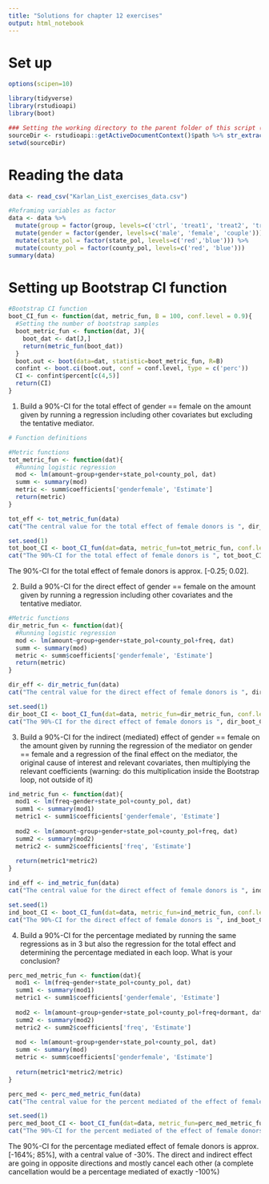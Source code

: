 ```yaml
---
title: "Solutions for chapter 12 exercises"
output: html_notebook
---
```


# Set up

```r
options(scipen=10)

library(tidyverse)
library(rstudioapi)
library(boot)

### Setting the working directory to the parent folder of this script (Rstudio only)
sourceDir <- rstudioapi::getActiveDocumentContext()$path %>% str_extract("^.+/")
setwd(sourceDir)

```

# Reading the data

```r
data <- read_csv("Karlan_List_exercises_data.csv")
```

```r
#Reframing variables as factor
data <- data %>%
  mutate(group = factor(group, levels=c('ctrl', 'treat1', 'treat2', 'treat3'))) %>%
  mutate(gender = factor(gender, levels=c('male', 'female', 'couple'))) %>%
  mutate(state_pol = factor(state_pol, levels=c('red','blue'))) %>%
  mutate(county_pol = factor(county_pol, levels=c('red', 'blue')))
summary(data)
```

# Setting up Bootstrap CI function

```r
#Bootstrap CI function
boot_CI_fun <- function(dat, metric_fun, B = 100, conf.level = 0.9){
  #Setting the number of bootstrap samples
  boot_metric_fun <- function(dat, J){
    boot_dat <- dat[J,]
    return(metric_fun(boot_dat))
  }
  boot.out <- boot(data=dat, statistic=boot_metric_fun, R=B)
  confint <- boot.ci(boot.out, conf = conf.level, type = c('perc'))
  CI <- confint$percent[c(4,5)]
  return(CI)
}
```

1. Build a 90%-CI for the total effect of gender == female on the amount given by running a regression including other covariates but excluding the tentative mediator.

```r
# Function definitions

#Metric functions
tot_metric_fun <- function(dat){
  #Running logistic regression
  mod <- lm(amount~group+gender+state_pol+county_pol, dat)
  summ <- summary(mod)
  metric <- summ$coefficients['genderfemale', 'Estimate']
  return(metric)
}

tot_eff <- tot_metric_fun(data)
cat("The central value for the total effect of female donors is ", dir_eff,"\n")

set.seed(1)
tot_boot_CI <- boot_CI_fun(dat=data, metric_fun=tot_metric_fun, conf.level = 0.9, B = 1e3)
cat("The 90%-CI for the total effect of female donors is ", tot_boot_CI)
```

The 90%-CI for the total effect of female donors is approx. [-0.25; 0.02].

2. Build a 90%-CI for the direct effect of gender == female on the amount given by running a regression including other covariates and the tentative mediator.

```r
#Metric functions
dir_metric_fun <- function(dat){
  #Running logistic regression
  mod <- lm(amount~group+gender+state_pol+county_pol+freq, dat)
  summ <- summary(mod)
  metric <- summ$coefficients['genderfemale', 'Estimate']
  return(metric)
}

dir_eff <- dir_metric_fun(data)
cat("The central value for the direct effect of female donors is ", dir_eff,"\n")

set.seed(1)
dir_boot_CI <- boot_CI_fun(dat=data, metric_fun=dir_metric_fun, conf.level = 0.9, B = 1e3)
cat("The 90%-CI for the direct effect of female donors is ", dir_boot_CI)
```

3.	Build a 90%-CI for the indirect (mediated) effect of gender == female on the amount given by running the regression of the mediator on gender == female and a regression of the final effect on the mediator, the original cause of interest and relevant covariates, then multiplying the relevant coefficients (warning: do this multiplication inside the Bootstrap loop, not outside of it) 

```r
ind_metric_fun <- function(dat){
  mod1 <- lm(freq~gender+state_pol+county_pol, dat)
  summ1 <- summary(mod1)
  metric1 <- summ1$coefficients['genderfemale', 'Estimate']
  
  mod2 <- lm(amount~group+gender+state_pol+county_pol+freq, dat)
  summ2 <- summary(mod2)
  metric2 <- summ2$coefficients['freq', 'Estimate']
  
  return(metric1*metric2)
}

ind_eff <- ind_metric_fun(data)
cat("The central value for the direct effect of female donors is ", ind_eff, "\n")

set.seed(1)
ind_boot_CI <- boot_CI_fun(dat=data, metric_fun=ind_metric_fun, conf.level = 0.9, B = 1e3)
cat("The 90%-CI for the direct effect of female donors is ", ind_boot_CI)
```

4.	Build a 90%-CI for the percentage mediated by running the same regressions as in 3 but also the regression for the total effect and determining the percentage mediated in each loop. What is your conclusion?

```r
perc_med_metric_fun <- function(dat){
  mod1 <- lm(freq~gender+state_pol+county_pol, dat)
  summ1 <- summary(mod1)
  metric1 <- summ1$coefficients['genderfemale', 'Estimate']
  
  mod2 <- lm(amount~group+gender+state_pol+county_pol+freq+dormant, dat)
  summ2 <- summary(mod2)
  metric2 <- summ2$coefficients['freq', 'Estimate']
  
  mod <- lm(amount~group+gender+state_pol+county_pol, dat)
  summ <- summary(mod)
  metric <- summ$coefficients['genderfemale', 'Estimate']
  
  return(metric1*metric2/metric)
}

perc_med <- perc_med_metric_fun(data)
cat("The central value for the percent mediated of the effect of female donors is ", perc_med, "\n")

set.seed(1)
perc_med_boot_CI <- boot_CI_fun(dat=data, metric_fun=perc_med_metric_fun, conf.level = 0.9, B = 1e3)
cat("The 90%-CI for the percent mediated of the effect of female donors is ", perc_med_boot_CI)

```

The 90%-CI for the percentage mediated effect of female donors is approx. [-164%; 85%], with a central value of -30%. The direct and indirect effect are going in opposite directions and mostly cancel each other (a complete cancellation would be a percentage mediated of exactly -100%)






